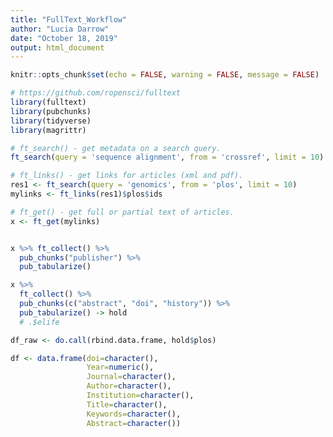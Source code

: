 ```yaml
---
title: "FullText_Workflow"
author: "Lucia Darrow"
date: "October 18, 2019"
output: html_document
---
```


```r

knitr::opts_chunk$set(echo = FALSE, warning = FALSE, message = FALSE)

```


```r
# https://github.com/ropensci/fulltext
library(fulltext)
library(pubchunks)
library(tidyverse)
library(magrittr)

```

```r

# ft_search() - get metadata on a search query.
ft_search(query = 'sequence alignment', from = 'crossref', limit = 10)

# ft_links() - get links for articles (xml and pdf).
res1 <- ft_search(query = 'genomics', from = 'plos', limit = 10)
mylinks <- ft_links(res1)$plos$ids

# ft_get() - get full or partial text of articles.
x <- ft_get(mylinks)


x %>% ft_collect() %>% 
  pub_chunks("publisher") %>% 
  pub_tabularize()

x %>%
  ft_collect() %>% 
  pub_chunks(c("abstract", "doi", "history")) %>%
  pub_tabularize() -> hold
  # .$elife

```



```r

df_raw <- do.call(rbind.data.frame, hold$plos)

df <- data.frame(doi=character(),
                 Year=numeric(),
                 Journal=character(),
                 Author=character(),
                 Institution=character(),
                 Title=character(),
                 Keywords=character(),
                 Abstract=character())

```



